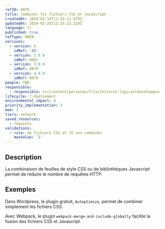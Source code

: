 ```yaml
---
refID: 0079
title: Combiner les fichiers CSS et JavaScript
createdAt: 2024-02-14T12:24:11.679Z
updatedAt: 2024-02-28T12:25:32.229Z
language: fr
published: true
refType: RWEB
versions:
  - version: G
    idRef: '89'
  - version: 2.0.0
    idRef: 0081
  - version: 3.0.0
    idRef: 0079
  - version: 4.0.0
    idRef: 0079
people: TBD
responsible:
  - responsible: src/content/personas/fr/architecte-logicieldeveloppeur.mdx
lifecycle: 7-deployment
environmental_impact: 4
priority_implementation: 3
moe: 3
tiers: network
saved_resources:
  - requests
validations:
  - rule: de fichiers CSS et JS non combinés
    maxValue: '2'
---
```


## Description

La combinaison de feuilles de style CSS ou de bibliothèques Javascript permet de réduire le nombre de requêtes HTTP.

## Exemples

Dans Wordpress, le plugin gratuit, `Autoptimize`, permet de combiner simplement les fichiers CSS.

Avec Webpack, le plugin `webpack-merge-and-include-globally` facilite la fusion des fichiers CSS et Javascript.
